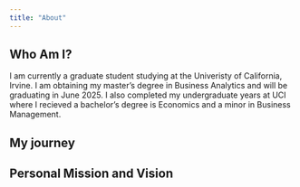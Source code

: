 ```yaml
---
title: "About"
---
```


## Who Am I?

I am currently a graduate student studying at the Univeristy of California, Irvine. I am obtaining my master's degree in Business Analytics and will be graduating in June 2025. I also completed my undergraduate years at UCI where I recieved a bachelor's degree is Economics and a minor in Business Management.

## My journey



## Personal Mission and Vision
